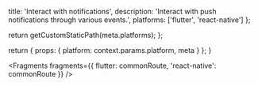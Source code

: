 
  title: 'Interact with notifications',
  description: 'Interact with push notifications through various events.',
  platforms: ['flutter', 'react-native']
};

  return getCustomStaticPath(meta.platforms);
};

  return {
    props: {
      platform: context.params.platform,
      meta
    }
  };
}


<Fragments fragments={{ flutter: commonRoute, 'react-native': commonRoute }} />
